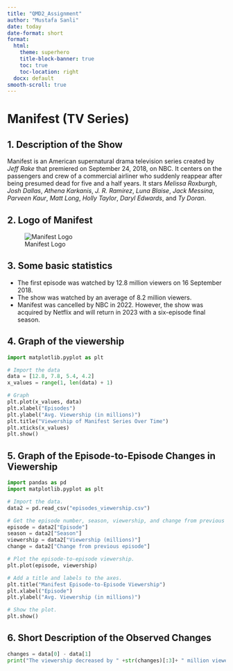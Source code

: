 ```yaml
---
title: "QMD2_Assignment"
author: "Mustafa Sanli"
date: today
date-format: short
format:
  html:
    theme: superhero
    title-block-banner: true
    toc: true
    toc-location: right
  docx: default
smooth-scroll: true
---
```


# Manifest (TV Series)

## 1. Description of the Show

Manifest is an American supernatural drama television series created by _Jeff Rake_ that premiered on September 24, 2018, on NBC. It centers on the passengers and crew of a commercial airliner who suddenly reappear after being presumed dead for five and a half years. It stars _Melissa Roxburgh_, _Josh Dallas_, _Athena Karkanis_, _J. R. Ramirez_, _Luna Blaise_, _Jack Messina_, _Parveen Kaur_, _Matt Long_, _Holly Taylor_, _Daryl Edwards_, and _Ty Doran_.


## 2. Logo of Manifest

![Manifest Logo](logo/manifest_logo.png)

## 3. Some basic statistics

* The first episode was watched by 12.8 million viewers on 16 September 2018.
* The show was watched by an average of 8.2 million viewers.
* Manifest was cancelled by NBC in 2022. However, the show was acquired by Netflix and will return in 2023 with a six-episode final season.

::: {.panel-tabset}

## 4. Graph of the viewership

```python

import matplotlib.pyplot as plt

# Import the data
data = [12.8, 7.8, 5.4, 4.2]
x_values = range(1, len(data) + 1)

# Graph
plt.plot(x_values, data)
plt.xlabel("Episodes")
plt.ylabel("Avg. Viewership (in millions)")
plt.title("Viewership of Manifest Series Over Time")
plt.xticks(x_values)
plt.show()

```

## 5. Graph of the Episode-to-Episode Changes in Viewership

```python

import pandas as pd
import matplotlib.pyplot as plt

# Import the data.
data2 = pd.read_csv("episodes_viewership.csv")

# Get the episode number, season, viewership, and change from previous episode.
episode = data2["Episode"]
season = data2["Season"]
viewership = data2["Viewership (millions)"]
change = data2["Change from previous episode"]

# Plot the episode-to-episode viewership.
plt.plot(episode, viewership)

# Add a title and labels to the axes.
plt.title("Manifest Episode-to-Episode Viewership")
plt.xlabel("Episode")
plt.ylabel("Avg. Viewership (in millions)")

# Show the plot.
plt.show()

```
:::


## 6. Short Description of the Observed Changes

```python

changes = data[0] - data[1]
print("The viewership decreased by " +str(changes)[:3]+ " million viewers between seasons 1 and 2.")
```
